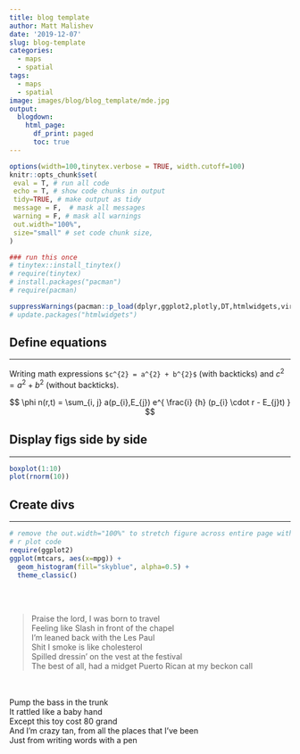 ```yaml
---
title: blog template
author: Matt Malishev
date: '2019-12-07'
slug: blog-template
categories:
  - maps
  - spatial
tags:
  - maps
  - spatial
image: images/blog/blog_template/mde.jpg
output:
  blogdown:
    html_page:
      df_print: paged
      toc: true
---
```


<!-- this enables math encoding in the knitted documents  -->
<script type="text/x-mathjax-config">
  MathJax.Hub.Config({ TeX: { equationNumbers: {autoNumber: "all"} } });
</script>


```r
options(width=100,tinytex.verbose = TRUE, width.cutoff=100)
knitr::opts_chunk$set(
 eval = T, # run all code
 echo = T, # show code chunks in output 
 tidy=TRUE, # make output as tidy
 message = F,  # mask all messages
 warning = F, # mask all warnings 
 out.width="100%",
 size="small" # set code chunk size, 
)

### run this once  
# tinytex::install_tinytex()
# require(tinytex)
# install.packages("pacman")
# require(pacman)

suppressWarnings(pacman::p_load(dplyr,ggplot2,plotly,DT,htmlwidgets,viridis,reticulate))
# update.packages("htmlwidgets")

```


\newpage

## Define equations
***  

Writing math expressions `$c^{2} = a^{2} + b^{2}$` (with backticks) and $c^{2} = a^{2} + b^{2}$ (without backticks).     

$$
\phi n(r,t) =
  \sum_{i, j} a(p_{i},E_{j})
  e^{
    \frac{i}
    {h}
    (p_{i} \cdot r - E_{j}t)
}
$$

## Display figs side by side  
***  
```r
boxplot(1:10)
plot(rnorm(10))
```

## Create divs   
***    
<!-- ———————————————————————————————————————————————————————————————————————————— -->

<!-- #https://holtzy.github.io/Pimp-my-rmd/ -->
<div class = "row">

<div class = "col-md-4">
```r
# remove the out.width="100%" to stretch figure across entire page with floating text divs
# r plot code
require(ggplot2)
ggplot(mtcars, aes(x=mpg)) + 
  geom_histogram(fill="skyblue", alpha=0.5) + 
  theme_classic()
```
</div>
  
<div class = "col-md-4">
<br><br>  

>Praise the lord, I was born to travel  
>Feeling like Slash in front of the chapel  
>I'm leaned back with the Les Paul  
>Shit I smoke is like cholesterol  
>Spilled dressin' on the vest at the festival  
>The best of all, had a midget Puerto Rican at my beckon call

</div>
  
<div class = "col-md-4">
<br><br>
Pump the bass in the trunk  
It rattled like a baby hand  
Except this toy cost 80 grand  
And I'm crazy tan, from all the places that I've been  
Just from writing words with a pen  

</div>
</div> <!-- close div --> 

<!-- ———————————————————————————————————————————————————————————————————————————— -->


